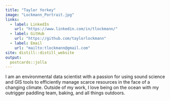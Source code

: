 ```yaml
---
title: "Taylor Yorkey"
image: "Lockmann_Portrait.jpg"
links:
  - label: LinkedIn
    url: "https://www.linkedin.com/in/tlockmann/"
  - label: GitHub
    url: "https://github.com/taylorlockmann"
  - label: Email
    url: "mailto:tlockmann@gmail.com"
site: distill::distill_website
output:
  postcards::jolla
---
```

 
I am an environmental data scientist with a passion for using sound science and GIS tools to efficiently manage scarce resources in the face of a changing climate.
Outside of my work, I love being on the ocean with my outrigger paddling team, baking, and all things outdoors.
